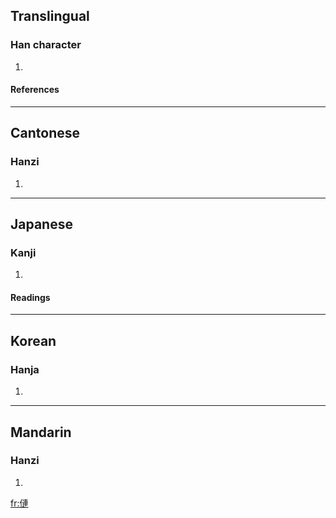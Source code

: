 ==Translingual==
===Han character===
{{Han char|rn=9|rad=人|as=11|sn=13|four=2523<sub>0</sub>|canj=人卜十十 (OYJJ)}}
# {{defn|Han}}
====References====
{{Han ref|kx=0115.210|dkj=01049|dj=0246.090|hdz=10208.080|uh=50C6|ud=20678|bh=DCB6|bd=56502}}
----
==Cantonese==
===Hanzi===
{{yue-hanzi|jyut=|y=lin4}}
# {{defn|Cantonese}}
----
==Japanese==
===Kanji===
{{ja-kanji|grade=|rs=人11}}
# {{defn|Japanese}}
====Readings====
{{ja-readings|on=[[れん]] (ren)|kun=[[ふたご]] (futago), [[およぶ]] (oyobu), [[おひつく]] (ohitsuku)}}
----
==Korean==
===Hanja===
{{ko-hanja|hangeul=련|rv=ryeon|mr=ryŏn}}
# {{defn|Korean}}
----
==Mandarin==
===Hanzi===
{{cmn-hanzi|pin=[[lián]] (lian2), [[liǎn]] (lian3), [[liàn]] (lian4)|wg=lien<sup>2</sup>, lien<sup>3</sup>, lien<sup>4</sup>}}
# {{defn|Mandarin}}

[[fr:僆]]